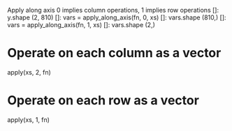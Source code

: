 Apply along axis
0 implies column operations, 1 implies row operations
[]: y.shape
(2, 810)
[]: vars = apply_along_axis(fn, 0, xs)
[]: vars.shape
(810,)
[]: vars = apply_along_axis(fn, 1, xs)
[]: vars.shape
(2,)


# Operate on each column as a vector
apply(xs, 2, fn)


# Operate on each row as a vector
apply(xs, 1, fn)
